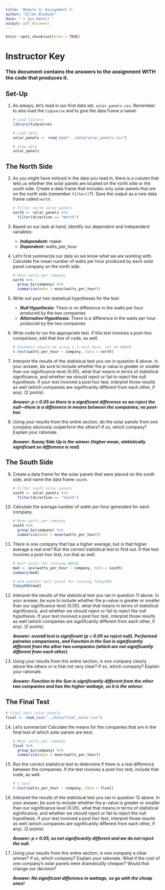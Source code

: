 ```yaml
---
title: 'Module 3: Assignment 3'
author: "Ellen Bledsoe"
date: "`r Sys.Date()`"
output: pdf_document
---
```


```r
knitr::opts_chunk$set(echo = TRUE)
```

# Instructor Key

### This document contains the answers to the assignment WITH the code that produces it.

## Set-Up

1.  As always, let's read in our first data set, `solar_panels.csv`. Remember to also load the `tidyverse` and to give the data frame a name!

    ```r
    # Load library
    library(tidyverse)

    # Load data
    solar_panels <- read_csv("../data/solar_panels.csv")

    # View data
    solar_panels
    ```

## The North Side

2.  As you might have noticed in the data you read in, there is a column that tells us whether the solar panels are located on the north side or the south side. Create a data frame that includes only solar panels that are on the north side (remember `filter()`?). Save the output as a new data frame called `north`.

    ```r
    # Filter north solar panels
    north <- solar_panels %>% 
      filter(direction == "North")
    ```

3.  Based on our task at hand, identify our dependent and independent variables:

    -   ***Independent:*** maker
    -   ***Dependent:*** watts_per_hour

4.  Let's first summarize our data so we know what we are working with. Calculate the mean number of watts per hour produced by each solar panel company on the north side.

    ```r
    # Mean watts per company
    north %>% 
      group_by(company) %>% 
      summarise(mean = mean(watts_per_hour))
    ```

5.  Write out your two statistical hypotheses for the test:

    -   ***Null Hypothesis:*** There is no difference in the watts per hour produced by the two companies
    -   ***Alternative Hypothesis:*** There is a difference in the watts per hour produced by the two companies

6.  Write code to run the appropriate test. If this test involves a post-hoc comparison, add that line of code, as well.

    ```r
    # Students should be using a t-test here, not an ANOVA
    t.test(watts_per_hour ~ company, data = north)
    ```

7.  Interpret the results of the statistical test you ran in question 6 above. In your answer, be sure to include whether the p-value is greater or smaller than our significance level (0.05), what that means in terms of statistical significance, and whether we should reject or fail to reject the null hypothesis. If your test involved a post hoc test, interpret those results as well (which companies are significantly different from each other, if any). (2 points)

    ***Answer: p \< 0.05 so there is a significant difference so we reject the null---there is a difference in means between the companies; no post-hoc***

8.  Using your results from this entire section, do the solar panels from one company obviously outperform the others? If so, which company? Explain your rationale.

    ***Answer: Sunny Side Up is the winner (higher mean, statistically significant so difference is real)***

## The South Side

9.  Create a data frame for the solar panels that were placed on the south side, and name the data frame `south`.

    ```r
    # Filter south solar panels
    south <- solar_panels %>% 
      filter(direction == "South")
    ```

10. Calculate the average number of watts per hour generated for each company.

    ```r
    # Mean watts per company
    south %>% 
      group_by(company) %>% 
      summarise(mean = mean(watts_per_hour))
    ```

11. There is one company that has a higher average, but is that higher average a real one? Run the correct statistical test to find out. If that test involves a post-hoc test, run that as well.

    ```r
    # Half point for running ANOVA 
    mod <- aov(watts_per_hour ~ company, data = south)
    summary(mod)

    # And another half point for running TukeyHSD
    TukeyHSD(mod)
    ```

12. Interpret the results of the statistical test you ran in question 11 above. In your answer, be sure to include whether the p-value is greater or smaller than our significance level (0.05), what that means in terms of statistical significance, and whether we should reject or fail to reject the null hypothesis. If your test involved a post hoc test, interpret those results as well (which companies are significantly different from each other, if any). (2 points)

    ***Answer: overall test is significant (p \< 0.05 so reject null). Performed pairwise comparisons, and Function in the Sun is significantly different from the other two companies (which are not significantly different from each other).***

13. Using your results from this entire section, is one company clearly above the others or is that not very clear? If so, which company? Explain your rationale.

    ***Answer: Function in the Sun is significantly different from the other two companies and has the higher wattage, so it is the winner.***

## The Final Test

```r
# Final test solar panels
final <- read_csv("../data/final_solar.csv")
```

14. Let's summarize! Calculate the means for the companies that are in the final test of which solar panels are best.

    ```r
    # Mean watts per company
    final %>% 
      group_by(company) %>% 
      summarise(mean = mean(watts_per_hour))
    ```

15. Run the correct statistical test to determine if there is a real difference between the companies. If the test involves a post-hoc test, include that code, as well.

    ```r
    # t-test
    t.test(watts_per_hour ~ company, data = final)
    ```

16. Interpret the results of the statistical test you ran in question 12 above. In your answer, be sure to include whether the p-value is greater or smaller than our significance level (0.05), what that means in terms of statistical significance, and whether we should reject or fail to reject the null hypothesis. If your test involved a post hoc test, interpret those results as well (which companies are significantly different from each other, if any). (2 points)

    ***Answer: p \> 0.05, so not significantly different and we do not reject the null.***

17. Using your results from this entire section, is one company a clear winner? If so, which company? Explain your rationale. What if the cost of one company's solar panels were dramatically cheaper? Would that change our decision?

    ***Answer: No significant difference in wattage, so go with the cheap ones!***
